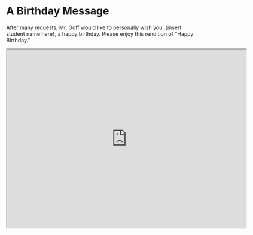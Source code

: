 # A Birthday Message

After many requests, Mr. Goff would like to personally wish you, \{insert student name here\}, a happy birthday. Please enjoy this rendition of "Happy Birthday."

<iframe src="https://drive.google.com/file/d/1cli-Wjf-9wbia5VM14t8aKotP_vwOn7c/preview" width="640" height="480" allow="autoplay"></iframe>